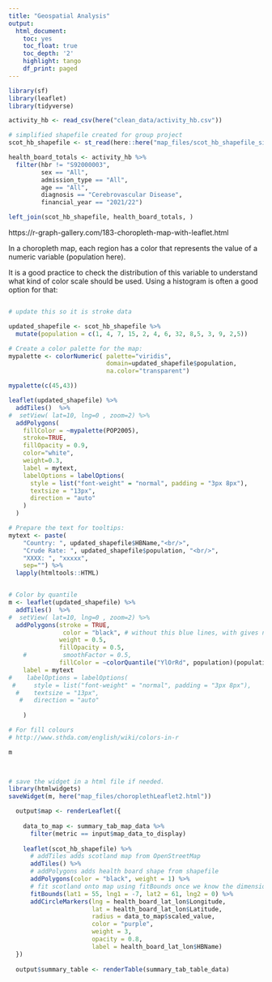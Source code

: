 ```yaml
---
title: "Geospatial Analysis"
output:
  html_document:
    toc: yes
    toc_float: true
    toc_depth: '2'
    highlight: tango
    df_print: paged
---
```



```r
library(sf)
library(leaflet)
library(tidyverse)
```

```r
activity_hb <- read_csv(here("clean_data/activity_hb.csv"))

# simplified shapefile created for group project
scot_hb_shapefile <- st_read(here::here("map_files/scot_hb_shapefile_simplified.shp"))
```


```r
health_board_totals <- activity_hb %>% 
  filter(hbr != "S92000003",
         sex == "All",
         admission_type == "All",
         age == "All", 
         diagnosis == "Cerebrovascular Disease",
         financial_year == "2021/22")

left_join(scot_hb_shapefile, health_board_totals, )
```


https://r-graph-gallery.com/183-choropleth-map-with-leaflet.html



In a choropleth map, each region has a color that represents the value of a numeric variable (population here).

It is a good practice to check the distribution of this variable to understand what kind of color scale should be used. Using a histogram is often a good option for that:



```r



```

```r
# update this so it is stroke data

updated_shapefile <- scot_hb_shapefile %>% 
  mutate(population = c(1, 4, 7, 15, 2, 4, 6, 32, 8,5, 3, 9, 2,5))
```

```r
# Create a color palette for the map:
mypalette <- colorNumeric( palette="viridis", 
                           domain=updated_shapefile$population, 
                           na.color="transparent")

mypalette(c(45,43))
```


```r



leaflet(updated_shapefile) %>% 
  addTiles()  %>% 
#  setView( lat=10, lng=0 , zoom=2) %>%
  addPolygons( 
    fillColor = ~mypalette(POP2005), 
    stroke=TRUE, 
    fillOpacity = 0.9, 
    color="white", 
    weight=0.3,
    label = mytext,
    labelOptions = labelOptions( 
      style = list("font-weight" = "normal", padding = "3px 8px"), 
      textsize = "13px", 
      direction = "auto"
    )
  )
```



```r
# Prepare the text for tooltips:
mytext <- paste(
    "Country: ", updated_shapefile$HBName,"<br/>", 
    "Crude Rate: ", updated_shapefile$population, "<br/>", 
    "XXXX: ", "xxxxx", 
    sep="") %>%
  lapply(htmltools::HTML)


# Color by quantile
m <- leaflet(updated_shapefile) %>% 
  addTiles()  %>% 
#  setView( lat=10, lng=0 , zoom=2) %>%
  addPolygons(stroke = TRUE, 
               color = "black", # without this blue lines, with gives none??
              weight = 0.5,
              fillOpacity = 0.5, 
    #          smoothFactor = 0.5, 
              fillColor = ~colorQuantile("YlOrRd", population)(population) ,
    label = mytext
#    labelOptions = labelOptions( 
 #     style = list("font-weight" = "normal", padding = "3px 8px"), 
  #    textsize = "13px", 
   #   direction = "auto"
      
    )

# For fill colours
# http://www.sthda.com/english/wiki/colors-in-r

m
 


# save the widget in a html file if needed.
library(htmlwidgets)
saveWidget(m, here("map_files/choroplethLeaflet2.html"))
```








```r
  output$map <- renderLeaflet({
    
    data_to_map <- summary_tab_map_data %>% 
      filter(metric == input$map_data_to_display)
    
    leaflet(scot_hb_shapefile) %>% 
      # addTiles adds scotland map from OpenStreetMap  
      addTiles() %>% 
      # addPolygons adds health board shape from shapefile
      addPolygons(color = "black", weight = 1) %>% 
      # fit scotland onto map using fitBounds once we know the dimensions of the map
      fitBounds(lat1 = 55, lng1 = -7, lat2 = 61, lng2 = 0) %>% 
      addCircleMarkers(lng = health_board_lat_lon$Longitude, 
                       lat = health_board_lat_lon$Latitude,
                       radius = data_to_map$scaled_value,
                       color = "purple",
                       weight = 3,
                       opacity = 0.8,
                       label = health_board_lat_lon$HBName)
  }) 
  
  output$summary_table <- renderTable(summary_tab_table_data)
```

